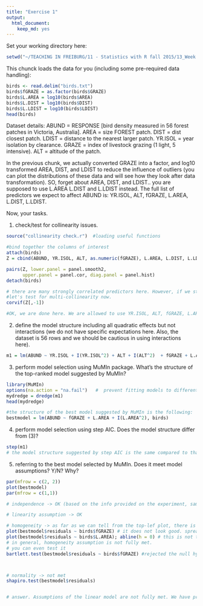 ```yaml
---
title: "Exercise 1"
output: 
  html_document: 
    keep_md: yes
---
```


Set your working directory here:
```r
setwd("~/TEACHING IN FREIBURG/11 - Statistics with R fall 2015/13_Week 2-3 wrap-up and exercises")
```


This chunck loads the data for you (including some pre-required data handling):
```r
birds <- read.delim("birds.txt")
birds$fGRAZE = as.factor(birds$GRAZE)
birds$L.AREA = log10(birds$AREA)
birds$L.DIST = log10(birds$DIST)
birds$L.LDIST = log10(birds$LDIST)
head(birds)
```

Dataset details:
ABUND =  RESPONSE [bird density measured in 56 forest patches in Victoria, Australia].
AREA =  size FOREST patch.
DIST = dist closest patch. 
LDIST =  distance to the nearest larger patch.
YR.ISOL = year isolation by clearance. 
GRAZE =  index of livestock grazing (1 light, 5 intensive).
ALT =  altitude of the patch.

In the previous chunk, we actually converted GRAZE into a factor, and log10 transformed AREA, DIST, and LDIST to reduce the influence of outliers (you can plot the distributions of these data and will see how they look after data transformation). SO, forget about AREA, DIST, and LDIST.. you are supposed to use L.AREA L.DIST and L.LDIST instead. The full list of predictors we expect to affect ABUND is: YR.ISOL, ALT, fGRAZE, L.AREA, L.DIST, L.LDIST.


Now, your tasks.

(1) check/test for collinearity issues.
```r

source("collinearity check.r")  #loading useful functions

#bind together the columns of interest
attach(birds)
Z = cbind(ABUND, YR.ISOL, ALT, as.numeric(fGRAZE), L.AREA, L.DIST, L.LDIST)

pairs(Z, lower.panel = panel.smooth2,
      upper.panel = panel.cor, diag.panel = panel.hist)
detach(birds)

# there are many strongly correlated predictors here. However, if we stick to the +/- 0.7 threshold, then there are no collinear predictors.
#let's test for multi-collinearity now. 
corvif(Z[,-1])

#OK, we are done here. We are allowed to use YR.ISOL, ALT, fGRAZE, L.AREA, L.DIST, and L.LDIST as predictors in our models

```

(2) define the model structure including all quadratic effects but not interactions (we do not have specific expectations here. Also, the dataset is 56 rows and we should be cautious in using interactions here).

```r
m1 = lm(ABUND ~ YR.ISOL + I(YR.ISOL^2) + ALT + I(ALT^2)  + fGRAZE + L.AREA + I(L.AREA^2)  + L.DIST + I(L.DIST^2)  + L.LDIST + I(L.LDIST^2) , data = birds)
```

(3) perform model selection using MuMIn package. What's the structure of the top-ranked model suggested by MuMIn?

```r
library(MuMIn)
options(na.action = "na.fail")   #  prevent fitting models to different datasets
mydredge = dredge(m1)
head(mydredge)

#the structure of the best model suggested by MuMIn is the following:
bestmodel = lm(ABUND ~ fGRAZE + L.AREA + I(L.AREA^2), birds)
```

(4) perform model selection using step AIC. Does the model structure differ from (3)?

```r
step(m1)
# the model structure suggested by step AIC is the same compared to that suggested by MuMIn.

```

(5) referring to the best model selected by MuMIn. Does it meet model assumptions? Y/N? Why?

```r
par(mfrow = c(2, 2))
plot(bestmodel)
par(mfrow = c(1,1))

# independence -> OK (based on the info provided on the experiment, sampling stations are independent)

# linearity assumption -> OK

# homogeneity -> as far as we can tell from the top-lef plot, there is a slight pattern in the residuals (reduced and positive spread from small fitted values, increasing spread as fitted values increase). This is multiple regression (2 predictors, e.g., fGraze and L.AREA). So, we can further inspect heterogeneity
plot(bestmodel$residuals ~ birds$fGRAZE) # it does not look good. spread with grazing intensity 3 is much wider
plot(bestmodel$residuals ~ birds$L.AREA); abline(h = 0) # this is not that bad, considering the low sample size.
# in general, homogeneity assumption is not fully met.
# you can even test it
bartlett.test(bestmodel$residuals ~ birds$fGRAZE) #rejected the null hypothesis that variances do not change across levels.



# normality -> not met
shapiro.test(bestmodel$residuals)


# answer. Assumptions of the linear model are not fully met. We have problems both with normality and heterogeneity.

```

